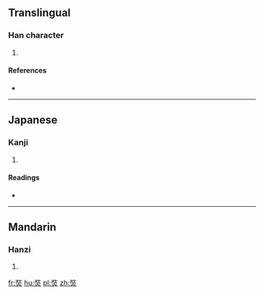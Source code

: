 ==Translingual==

===Han character===
{{Han char|rn=86|rad=火|as=07|sn=11|four=2480<sub>9</sub>|canj=女土火 (VGF)}}

# {{defn|Han|sort=火07}}

====References====
* {{Han ref|kx=0673.020|dkj=19078|dj=1081.060|hdz=32206.080|uh=710B|ud=28939|bh=D659|bd=54873}}

----

==Japanese==

===Kanji===
{{ja-kanji|grade=|rs=火07}}

# {{defn|lang=ja|sort=火07}}

====Readings====
* {{ja-readings|on=[[そう]] (sō), [[しょう]] (shō)|kun=}}

----

==Mandarin==

===Hanzi===
{{cmn-hanzi|pin=[[zhuàng]] ([[zhuang4]])|wg=chuang<sup>4</sup>}}

# {{defn|lang=cmn|sort=火07}}

[[fr:焋]]
[[hu:焋]]
[[pl:焋]]
[[zh:焋]]